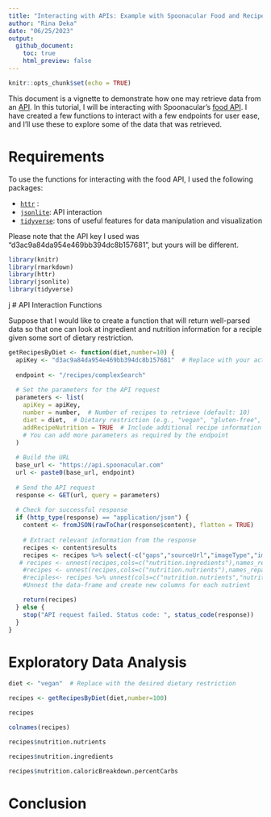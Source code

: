 ```yaml
---
title: "Interacting with APIs: Example with Spoonacular Food and Recipe API"
author: "Rina Deka"
date: "06/25/2023"
output: 
  github_document:
    toc: true
    html_preview: false
---
```


```r
knitr::opts_chunk$set(echo = TRUE)
```


This document is a vignette to demonstrate how one may retrieve data from an [API](https://www.redhat.com/en/topics/api/what-are-application-programming-interfaces). In this tutorial, I will be interacting with Spoonacular's [food API](https://spoonacular.com/food-api/docs). I have created a few functions to interact with a few endpoints for user ease, and I'll use these to explore some of the data that was retrieved. 


# Requirements 

To use the functions for interacting with the food API, I used the following packages:

- [`httr`](https://cran.r-project.org/web/packages/httr/index.html) : 
- [`jsonlite`](https://cran.r-project.org/web/packages/jsonlite/): API interaction
- [`tidyverse`](https://www.tidyverse.org/): tons of useful features for data manipulation and visualization

Please note that the API key I used was "d3ac9a84da954e469bb394dc8b157681", but yours will be different.


```r
library(knitr)
library(rmarkdown)
library(httr)
library(jsonlite)
library(tidyverse)
```

j
# API Interaction Functions

Suppose that I would like to create a function that will return well-parsed data so that one can look at ingredient and nutrition information for a reciple given some sort of dietary restriction. 

```r
getRecipesByDiet <- function(diet,number=10) {
  apiKey <- "d3ac9a84da954e469bb394dc8b157681"  # Replace with your actual API key
  
  endpoint <- "/recipes/complexSearch"
  
  # Set the parameters for the API request
  parameters <- list(
    apiKey = apiKey,
    number = number,  # Number of recipes to retrieve (default: 10)
    diet = diet,  # Dietary restriction (e.g., "vegan", "gluten-free", "keto")
    addRecipeNutrition = TRUE  # Include additional recipe information
    # You can add more parameters as required by the endpoint
  )
  
  # Build the URL
  base_url <- "https://api.spoonacular.com"
  url <- paste0(base_url, endpoint)
  
  # Send the API request
  response <- GET(url, query = parameters)
  
  # Check for successful response
  if (http_type(response) == "application/json") {
    content <- fromJSON(rawToChar(response$content), flatten = TRUE)
    
    # Extract relevant information from the response
    recipes <- content$results
    recipes <- recipes %>% select(-c("gaps","sourceUrl","imageType","image","analyzedInstructions","license","spoonacularSourceUrl","creditsText","author"))
   # recipes <- unnest(recipes,cols=c("nutrition.ingredients"),names_repair = "unique")
    #recipes <- unnest(recipes,cols=c("nutrition.nutrients"),names_repair = "unique")
    #reciples<- recipes %>% unnest(cols=c("nutrition.nutrients","nutrition.properties","nutrition.flavonoids","nutrition.ingredients"),names_repair="unique")
    #Unnest the data-frame and create new columns for each nutrient

    return(recipes)
  } else {
    stop("API request failed. Status code: ", status_code(response))
  }
}
```



# Exploratory Data Analysis 


```r
diet <- "vegan"  # Replace with the desired dietary restriction

recipes <- getRecipesByDiet(diet,number=100)

recipes
```


```r
colnames(recipes)
```

```r
recipes$nutrition.nutrients
```


```r
recipes$nutrition.ingredients
```

```r
recipes$nutrition.caloricBreakdown.percentCarbs
```


# Conclusion 





